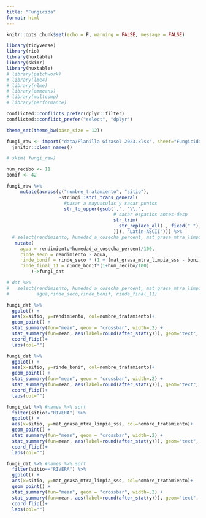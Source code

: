 ```yaml
---
title: "Fungicida"
format: html
---
```


```r
knitr::opts_chunk$set(echo = F, warning = FALSE, message = FALSE)
```

```r
library(tidyverse) 
library(rio)
library(huxtable)
library(skimr)
library(huxtable)
# library(patchwork)
# library(lme4)
# library(nlme)
# library(emmeans)
# library(multcomp)
# library(performance)

conflicted::conflicts_prefer(dplyr::filter)
conflicted::conflict_prefer("select", "dplyr")

theme_set(theme_bw(base_size = 12)) 
```

```r
fungi_raw <- import("data/Planilla Girasol 2023.xlsx", sheet="Fungicida") %>% 
  janitor::clean_names()
```


```r
# skim( fungi_raw)
```


```r
hum_recibo <- 11
bonif <- 42

fungi_raw %>% 
     mutate(across(c("nombre_tratamiento", "sitio"), 
                   ~stringi::stri_trans_general(
                     #pasar a mayusculas y sacar puntos
                     str_to_upper(gsub(',', '\\.', 
                                       # sacar espacios antes-desp
                                       str_trim(
                                         str_replace_all(., fixed(" "), "_")
                                       ))), "Latin-ASCII"))) %>% 
  # select(rendimiento, humedad_a_cosecha_percent, mat_grasa_mtra_limpia_sss) 
   mutate(
     agua = rendimiento*humedad_a_cosecha_percent/100,
     rinde_seco = rendimiento - agua, 
     rinde_bonif = rinde_seco * (1 + (mat_grasa_mtra_limpia_sss - bonif) * 2/100),
     rinde_final_11 = rinde_bonif*(1+hum_recibo/100)
         )->fungi_dat 

# dat %>% 
#   select(rendimiento, humedad_a_cosecha_percent, mat_grasa_mtra_limpia_sss,
#          agua,rinde_seco,rinde_bonif, rinde_final_11) 
```


```r
fungi_dat %>% 
  ggplot() +
  aes(x=sitio, y=rendimiento, col=nombre_tratamiento)+
  geom_point() + 
  stat_summary(fun="mean", geom = "crossbar", width=.2) + 
  stat_summary(fun=mean, aes(label=round(after_stat(y))), geom="text", size=3, vjust=-.5) + 
  coord_flip()+ 
  labs(col="")
```
```r
fungi_dat %>% 
  ggplot() +
  aes(x=sitio, y=rinde_bonif, col=nombre_tratamiento)+
  geom_point() + 
  stat_summary(fun="mean", geom = "crossbar", width=.2) + 
  stat_summary(fun=mean, aes(label=round(after_stat(y))), geom="text", size=3, vjust=-.5) + 
  coord_flip()+ 
  labs(col="")
```

```r
fungi_dat %>% #names %>% sort 
  filter(sitio!="RIVERA") %>% 
  ggplot() +
  aes(x=sitio, y=mat_grasa_mtra_limpia_sss, col=nombre_tratamiento)+
  geom_point() + 
  stat_summary(fun="mean", geom = "crossbar", width=.2) + 
  stat_summary(fun=mean, aes(label=round(after_stat(y))), geom="text", size=3, vjust=-.5) + 
  coord_flip()+ 
  labs(col="")
```

```r
fungi_dat %>% #names %>% sort 
  filter(sitio=="RIVERA") %>% 
  ggplot() +
  aes(x=sitio, y=mat_grasa_mtra_limpia_sss, col=nombre_tratamiento)+
  geom_point() + 
  stat_summary(fun="mean", geom = "crossbar", width=.2) + 
  stat_summary(fun=mean, aes(label=round(after_stat(y))), geom="text", size=3, vjust=-.5) + 
  coord_flip()+ 
  labs(col="")
```

